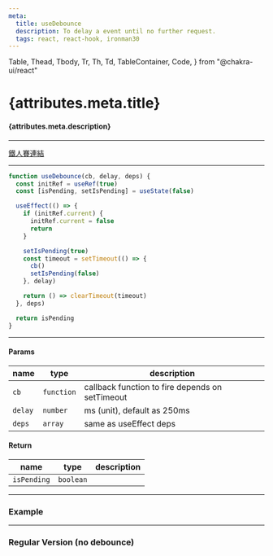 ```yaml
---
meta:
  title: useDebounce
  description: To delay a event until no further request.
  tags: react, react-hook, ironman30
---
```


  Table,
  Thead,
  Tbody,
  Tr,
  Th,
  Td,
  TableContainer,
  Code,
} from "@chakra-ui/react"

<PostTags tags={attributes.meta.tags} />

# {attributes.meta.title}

#### {attributes.meta.description}

---

<LinkTag />

[鐵人賽連結](https://ithelp.ithome.com.tw/articles/10297565)

---

```jsx
function useDebounce(cb, delay, deps) {
  const initRef = useRef(true)
  const [isPending, setIsPending] = useState(false)

  useEffect(() => {
    if (initRef.current) {
      initRef.current = false
      return
    }

    setIsPending(true)
    const timeout = setTimeout(() => {
      cb()
      setIsPending(false)
    }, delay)

    return () => clearTimeout(timeout)
  }, deps)

  return isPending
}
```

---

#### Params

<TableContainer bgColor="#00000010" borderRadius="4px">
  <Table sx={{ "& *": { borderBottomColor: "#00000010!important" } }}>
    <Thead>
      <Tr>
        <Th>name</Th>
        <Th>type</Th>
        <Th textAlign="right">description</Th>
      </Tr>
    </Thead>
    <Tbody>
      <Tr>
        <Td>
          <Code>cb</Code>
        </Td>
        <Td>
          <Code>function</Code>
        </Td>
        <Td textAlign="right">
          callback function to fire depends on setTimeout
        </Td>
      </Tr>
      <Tr>
        <Td>
          <Code>delay</Code>
        </Td>
        <Td>
          <Code>number</Code>
        </Td>
        <Td textAlign="right">ms (unit), default as 250ms</Td>
      </Tr>
      <Tr>
        <Td>
          <Code>deps</Code>
        </Td>
        <Td>
          <Code>array</Code>
        </Td>
        <Td textAlign="right">same as useEffect deps</Td>
      </Tr>
    </Tbody>
  </Table>
</TableContainer>

#### Return

<TableContainer bgColor="#00000010" borderRadius="4px">
  <Table sx={{ "& *": { borderBottomColor: "#00000010!important" } }}>
    <Thead>
      <Tr>
        <Th>name</Th>
        <Th>type</Th>
        <Th textAlign="right">description</Th>
      </Tr>
    </Thead>
    <Tbody>
      <Tr>
        <Td>
          <Code>isPending</Code>
        </Td>
        <Td>
          <Code>boolean</Code>
        </Td>
        <Td textAlign="right"></Td>
      </Tr>
    </Tbody>
  </Table>
</TableContainer>

---

### Example

<Example />

---

### Regular Version (no debounce)

<Example2 />
